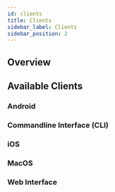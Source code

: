 ```yaml
---
id: clients
title: Clients
sidebar_label: Clients
sidebar_position: 2
---
```


## Overview

## Available Clients

### Android

### Commandline Interface (CLI)

### iOS

### MacOS

### Web Interface
